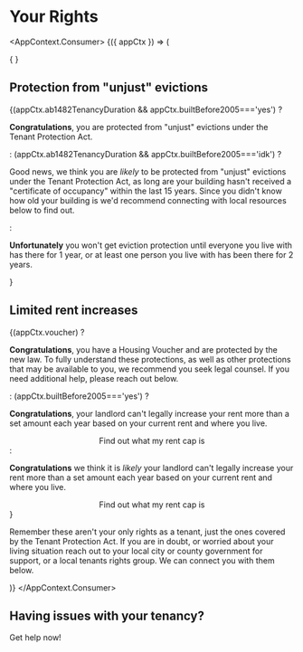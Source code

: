 
# Your Rights



<AppContext.Consumer>
    {({ appCtx }) => (
        <div>
            {
                <AutoSubmit />
            }
            <h2>Protection from "unjust" evictions</h2>
            {(appCtx.ab1482TenancyDuration && appCtx.builtBefore2005==='yes') ?
                <p><strong>Congratulations</strong>, you are protected from "unjust" evictions under the Tenant Protection Act.</p>
            : (appCtx.ab1482TenancyDuration && appCtx.builtBefore2005==='idk') ?
                <p>Good news, we think you are <em>likely</em> to be protected from "unjust" evictions under the Tenant Protection Act, as long are your building hasn't received a "certificate of occupancy" within the last 15 years. Since you didn't know how old your building is we'd recommend connecting with local resources below to find out.</p>
            :
                <p><strong>Unfortunately</strong> you won't get eviction protection until everyone you live with has there for 1 year, or at least one person you live with has been there for 2 years.</p>
            }
            <h2>Limited rent increases</h2>
            {(appCtx.voucher) ?
            <div>
                <p><strong>Congratulations</strong>, you have a Housing Voucher and are protected by the new law. To fully understand these protections, as well as other protections that may be available to you, we recommend you seek legal counsel. If you need additional help, please reach out below.</p>
            </div>
            : (appCtx.builtBefore2005==='yes') ?
            <div>
                <p><strong>Congratulations</strong>, your landlord can't legally increase your rent more than a set amount each year based on your current rent and where you live.</p>
                <center><PrimaryButton to="/calculator">Find out what my rent cap is</PrimaryButton></center>
            </div>
            :
            <div>
                <p><strong>Congratulations</strong> we think it is <em>likely</em> your landlord can't legally increase your rent more than a set amount each year based on your current rent and where you live.</p>
                <center><PrimaryButton to="/calculator">Find out what my rent cap is</PrimaryButton></center>
            </div>
            }
            <p>Remember these aren't your only rights as a tenant, just the ones covered by the Tenant Protection Act. If you are in doubt, or worried about your living situation reach out to your local city or county government for support, or a local tenants rights group. We can connect you with them below.</p>
        </div>
    )}
</AppContext.Consumer>

## Having issues with your tenancy?
<PrimaryButton to="/getHelp">Get help now!</PrimaryButton>
